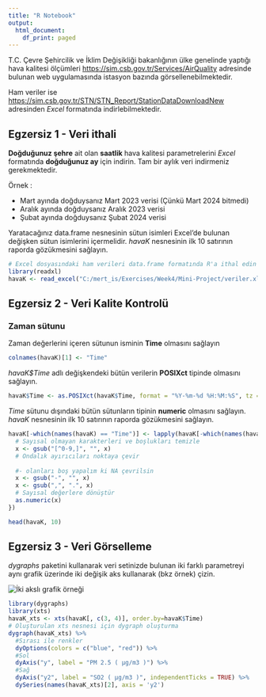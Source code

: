 ```yaml
---
title: "R Notebook"
output:
  html_document:
    df_print: paged
---
```


T.C. Çevre Şehircilik ve İklim Değişikliği bakanlığının ülke genelinde yaptığı hava kalitesi
ölçümleri [https://sim.csb.gov.tr/Services/AirQuality](https://sim.csb.gov.tr/Services/AirQuality) adresinde bulunan web uygulamasında istasyon bazında görsellenebilmektedir. 

Ham veriler ise [https://sim.csb.gov.tr/STN/STN_Report/StationDataDownloadNew](https://sim.csb.gov.tr/STN/STN_Report/StationDataDownloadNew) adresinden *Excel* formatında indirlebilmektedir. 

## Egzersiz 1 - Veri ithali

**Doğduğunuz şehre** ait olan **saatlik** hava kalitesi parametrelerini *Excel* formatında **doğduğunuz ay** için indirin. Tam bir aylık veri indirmeniz gerekmektedir.

Örnek :

- Mart ayında doğduysanız Mart 2023 verisi (Çünkü Mart 2024 bitmedi)
- Aralık ayında doğduysanız Aralık 2023 verisi
- Şubat ayında doğduysanız Şubat 2024 verisi

Yaratacağınız data.frame nesnesinin sütun isimleri Excel'de bulunan değişken sütun isimlerini içermelidir. *havaK* nesnesinin ilk 10 satırının raporda gözükmesini sağlayın.

```r
# Excel dosyasındaki ham verileri data.frame formatında R'a ithal edin
library(readxl)
havaK <- read_excel("C:/mert_is/Exercises/Week4/Mini-Project/veriler.xlsx",skip=1)
```

## Egzersiz 2 - Veri Kalite Kontrolü

### Zaman sütunu
Zaman değerlerini içeren sütunun isminin **Time** olmasını sağlayın
```r
colnames(havaK)[1] <- "Time"
```


*havaK$Time* adlı değişkendeki bütün verilerin **POSIXct** tipinde olmasını sağlayın. 

```r
havaK$Time <- as.POSIXct(havaK$Time, format = "%Y-%m-%d %H:%M:%S", tz = "UTC")
```

*Time* sütunu dışındaki bütün sütunların tipinin **numeric** olmasını sağlayın. *havaK* nesnesinin ilk 10 satırının raporda gözükmesini sağlayın.

```r
havaK[-which(names(havaK) == "Time")] <- lapply(havaK[-which(names(havaK) == "Time")], function(x) {
  # Sayısal olmayan karakterleri ve boşlukları temizle
  x <- gsub("[^0-9,]", "", x)
  # Ondalık ayırıcıları noktaya çevir
  
  #- olanları boş yapalım ki NA çevrilsin
  x <- gsub("-", "", x)
  x <- gsub(",", ".", x)
  # Sayısal değerlere dönüştür
  as.numeric(x)
})

head(havaK, 10)

```

## Egzersiz 3 - Veri Görselleme
*dygraphs* paketini kullanarak veri setinizde bulunan iki farklı parametreyi aynı grafik üzerinde iki değişik aks kullanarak (bkz örnek) çizin.

![](graphic_example.png "İki akslı grafik örneği")


```r
library(dygraphs)
library(xts)
havaK_xts <- xts(havaK[, c(3, 4)], order.by=havaK$Time)
# Oluşturulan xts nesnesi için dygraph oluşturma
dygraph(havaK_xts) %>%
  #Sırası ile renkler
  dyOptions(colors = c("blue", "red")) %>%
  #Sol
  dyAxis("y", label = "PM 2.5 ( µg/m3 )") %>%
  #Sağ
  dyAxis("y2", label = "SO2 ( µg/m3 )", independentTicks = TRUE) %>%
  dySeries(names(havaK_xts)[2], axis = 'y2')
```

